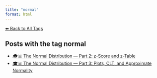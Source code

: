 ```yaml
---
title: "normal"
format: html
---
```


[⬅ Back to All Tags](../tags.qmd)

## Posts with the tag **normal**

- [🎓📊 The Normal Distribution — Part 2: z-Score and z-Table](/posts/courses/statistics/normal_distribution/part-2/normal-distribution-part2.html)
- [🎓📊 The Normal Distribution — Part 3: Plots, CLT, and Approximate Normality](/posts/courses/statistics/normal_distribution/part-3/normal-distribution-part3.html)
